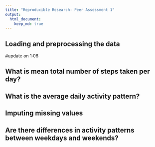 ```yaml
---
title: "Reproducible Research: Peer Assessment 1"
output: 
  html_document:
    keep_md: true
---
```



## Loading and preprocessing the data
#update on 1:06


## What is mean total number of steps taken per day?



## What is the average daily activity pattern?



## Imputing missing values



## Are there differences in activity patterns between weekdays and weekends?
